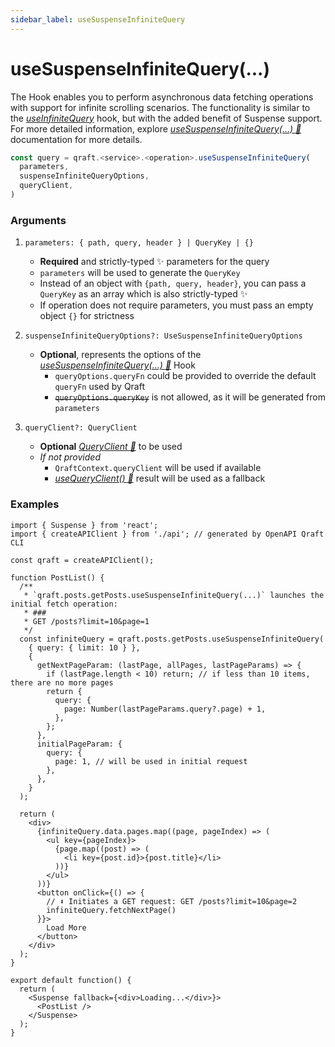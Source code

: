```yaml
---
sidebar_label: useSuspenseInfiniteQuery
---
```


# useSuspenseInfiniteQuery(...)

The Hook enables you to perform asynchronous data fetching operations with support for infinite scrolling scenarios.
The functionality is similar to the [_useInfiniteQuery_](/hooks/useInfiniteQuery.mdx) hook, but with the added benefit
of Suspense support.
For more detailed information, explore [_useSuspenseInfiniteQuery(...) 🌴_](https://tanstack.com/query/latest/docs/framework/react/reference/useSuspenseInfiniteQuery) documentation for more details.

```ts
const query = qraft.<service>.<operation>.useSuspenseInfiniteQuery(
  parameters,
  suspenseInfiniteQueryOptions,
  queryClient,
)
```

### Arguments

1. `parameters: { path, query, header } | QueryKey | {}`
   - **Required** and strictly-typed ✨ parameters for the query
   - `parameters` will be used to generate the `QueryKey`
   - Instead of an object with `{path, query, header}`, you can pass a `QueryKey` as an array
     which is also strictly-typed ✨
   - If operation does not require parameters, you must pass an empty object `{}` for strictness

2. `suspenseInfiniteQueryOptions?: UseSuspenseInfiniteQueryOptions`
   - **Optional**, represents the options of the
     [_useSuspenseInfiniteQuery(...) 🌴_](https://tanstack.com/query/latest/docs/framework/react/reference/useSuspenseInfiniteQuery)
     Hook
     - `queryOptions.queryFn` could be provided to override the default `queryFn` used by Qraft
     - ~~`queryOptions.queryKey`~~ is not allowed, as it will be generated from `parameters`

3. `queryClient?: QueryClient`
   - **Optional** [_QueryClient 🌴_](https://tanstack.com/query/latest/docs/reference/QueryClient) to be used
   - _If not provided_
     - `QraftContext.queryClient` will be used if available
     - [_useQueryClient() 🌴_](https://tanstack.com/query/latest/docs/framework/react/reference/useQueryClient)
       result will be used as a fallback

### Examples

```tsx title="src/PostList.tsx"
import { Suspense } from 'react';
import { createAPIClient } from './api'; // generated by OpenAPI Qraft CLI

const qraft = createAPIClient();

function PostList() {
  /**
   * `qraft.posts.getPosts.useSuspenseInfiniteQuery(...)` launches the initial fetch operation:
   * ###
   * GET /posts?limit=10&page=1
   */
  const infiniteQuery = qraft.posts.getPosts.useSuspenseInfiniteQuery(
    { query: { limit: 10 } },
    {
      getNextPageParam: (lastPage, allPages, lastPageParams) => {
        if (lastPage.length < 10) return; // if less than 10 items, there are no more pages
        return {
          query: {
            page: Number(lastPageParams.query?.page) + 1,
          },
        };
      },
      initialPageParam: {
        query: {
          page: 1, // will be used in initial request
        },
      },
    }
  );

  return (
    <div>
      {infiniteQuery.data.pages.map((page, pageIndex) => (
        <ul key={pageIndex}>
          {page.map((post) => (
            <li key={post.id}>{post.title}</li>
          ))}
        </ul>
      ))}
      <button onClick={() => {
        // ⬇︎ Initiates a GET request: GET /posts?limit=10&page=2
        infiniteQuery.fetchNextPage()
      }}>
        Load More
      </button>
    </div>
  );
}

export default function() {
  return (
    <Suspense fallback={<div>Loading...</div>}>
      <PostList />
    </Suspense>
  );
}
```
